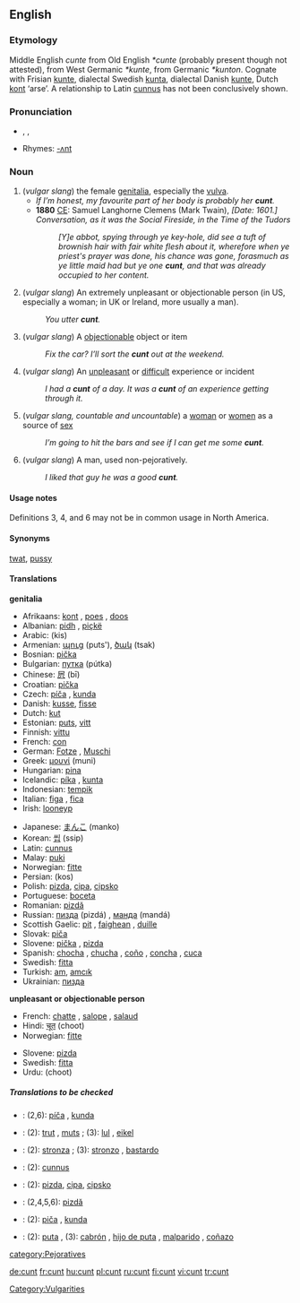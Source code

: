 {{wikipedia}}
==English==

===Etymology===
Middle English ''cunte'' from Old English ''*cunte'' (probably present though not attested), from West Germanic ''*kunte'', from Germanic ''*kunton''. Cognate with Frisian [[kunte]], dialectal Swedish [[kunta]], dialectal Danish [[kunte]], Dutch [[kont]] ‘arse’. A relationship to Latin [[cunnus]] has not been conclusively shown.

===Pronunciation===
*{{AHD|kŭnt}}, {{IPA|/kʌnt/}}, {{SAMPA|/kVnt/}}
* Rhymes: [[Rhymes:English:-ʌnt|-ʌnt]]

===Noun===
{{en-noun}}

# (''vulgar slang'') the female [[genitalia]], especially the [[vulva]].
#* ''If I’m honest, my favourite part of her body is probably her '''cunt'''.''
#* '''1880''' [[CE]]: Samuel Langhorne Clemens (Mark Twain), ''[Date: 1601.] Conversation, as it was the Social Fireside, in the Time of the Tudors''
#*: ''[Y]e abbot, spying through ye key-hole, did see a tuft of brownish hair with fair white flesh about it, wherefore when ye priest's prayer was done, his chance was gone, forasmuch as ye little maid had but ye one '''cunt''', and that was already occupied to her content.''
# (''vulgar slang'') An extremely unpleasant or objectionable person (in US, especially a woman; in UK or Ireland, more usually a man).
#: ''You utter '''cunt'''.''
# (''vulgar slang'') A [[objectionable]] object or item
#: ''Fix the car? I’ll sort the '''cunt''' out at the weekend.''
# (''vulgar slang'') An [[unpleasant]] or [[difficult]] experience or incident
#: ''I had a'' '''''cunt''''' ''of a day.'' ''It was a'' '''''cunt''''' ''of an experience getting through it.''
# (''vulgar slang, countable and uncountable'') a [[woman]] or [[women]] as a source of [[sex]]
#: ''I’m going to hit the bars and see if I can get me some '''cunt'''.''
# (''vulgar slang'') A man, used non-pejoratively.
#: ''I liked that guy he was a good '''cunt'''.''

====Usage notes====
Definitions 3, 4, and 6 may not be in common usage in North America.

====Synonyms====
[[twat]], [[pussy]]

====Translations====
'''genitalia'''
{{top}}
*Afrikaans: [[kont]] {{f}}, [[poes]] {{f}}, [[doos]] {{f}}
*Albanian: [[pidh]] {{m}}, [[piçkë]] {{f}}
*Arabic: {{ARchar|[[كيس]]}} (kis)
*Armenian: [[պուց]] (puts'), [[ծակ]] (tsak)
*Bosnian: [[pička]] {{f}}
*Bulgarian: [[путка]] (pútka) {{f}}
*Chinese: [[屄]] (bī)
*Croatian: [[pička]] {{f}}
*Czech: [[píča]] {{f}}, [[kunda]] {{f}}
*Danish: [[kusse]], [[fisse]]
*Dutch: [[kut]] {{f}}
*Estonian: [[puts]], [[vitt]]
*Finnish: [[vittu]]
*French: [[con#French|con]] {{m}}
*German: [[Fotze]] {{f}}, [[Muschi]] {{f}}
*Greek: [[μουνί]] (muni) {{n}}
*Hungarian: [[pina]]
*Icelandic: [[píka]] {{f}}, [[kunta]] {{f}}
*Indonesian: [[tempik]]
*Italian: [[figa]] {{f}}, [[fica]] {{f}}
*Irish: [[looneyp]] {{f}}
{{mid}}
*Japanese: [[まんこ]] (manko)
*Korean: [[씹]] (ssip)
*Latin: [[cunnus]] {{m}}
*Malay: [[puki]]
*Norwegian: [[fitte]] {{f}}
*Persian: {{FAchar|[[کس]]}} (kos)
*Polish: [[pizda]], [[cipa]], [[cipsko]]
*Portuguese: [[boceta]]
*Romanian: [[pizdă]] {{f}}
*Russian: [[пизда]] (pizdá) {{f}}, [[манда]] (mandá) {{f}}
*Scottish Gaelic: [[pit#Scottish Gaelic|pit]] {{f}}, [[faighean]] {{m}}, [[duille]] {{f}}
*Slovak: [[piča]] {{f}}
*Slovene: [[pička]] {{f}}, [[pizda]] {{f}}
*Spanish: [[chocha]] {{f}}, [[chucha]] {{f}}, [[coño]] {{m}}, [[concha]] {{f}}, [[cuca]] {{f}}
*Swedish: [[fitta]] {{c}}
*Turkish: [[am#Turkish|am]], [[amcık]]
*Ukrainian: [[пизда]] {{f}}
{{bottom}}

'''unpleasant or objectionable person'''
{{top}}
*French: [[chatte]] {{f}}, [[salope]] {{f}}, [[salaud]] {{m}}
*Hindi: [[चूत]] (choot)
*Norwegian: [[fitte]] {{f}}
{{mid}}
*Slovene: [[pizda]] {{f}}
*Swedish: [[fitta]] {{c}}
*Urdu: {{URchar|[[چوت]]}} (choot)
{{bottom}}

=====Translations to be checked=====
{{checktrans}}

*{{ttbc|Czech}}: (2,6): [[píča]] {{f}}, [[kunda]] {{f}}
*{{ttbc|Dutch}}: (2): [[trut]] {{f}}, [[muts]] {{f}}; (3): [[lul]] {{m}}, [[eikel]] {{m}}
*{{ttbc|Italian}}: (2): [[stronza]] {{f}}; (3): [[stronzo]] {{m}}, [[bastardo]] {{m}}
*{{ttbc|Latin}}: (2): [[cunnus]] {{m}}
*{{ttbc|Polish}}: (2): [[pizda]], [[cipa]], [[cipsko]]
*{{ttbc|Romanian}}: (2,4,5,6): [[pizdă]] {{f}}
*{{ttbc|Slovak}}: (2): [[piča]] {{f}}, [[kunda]] {{f}}
*{{ttbc|Spanish}}: (2): [[puta]] {{f}}, (3): [[cabrón]] {{m}}, [[hijo de puta]] {{m}}, [[malparido]] {{m}}, [[coñazo]] {{m}}

[[Category:Vulgarities]]
[[category:Pejoratives]]

[[de:cunt]]
[[fr:cunt]]
[[hu:cunt]]
[[pl:cunt]]
[[ru:cunt]]
[[fi:cunt]]
[[vi:cunt]]
[[tr:cunt]]